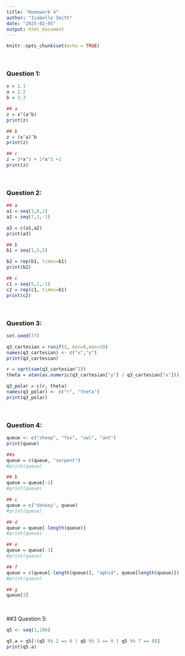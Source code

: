 ```yaml
---
title: "Homework 4"
author: "Isabelle Smith"
date: "2025-02-05"
output: html_document
---
```


```r
knitr::opts_chunk$set(echo = TRUE)
```
  
&nbsp;

### Question 1:  

```r

x = 1.1
a = 2.2
b = 3.3

## a
z = x^(a^b)
print(z)

## b
z = (x^a)^b
print(z)

## c
z = 3*x^3 + 2*x^2 +1
print(z)

```
  
&nbsp;

### Question 2:  

```r

## a
a1 = seq(1,8,1)
a2 = seq(7,1,-1)

a3 = c(a1,a2)
print(a3)

## b
b1 = seq(1,5,1)

b2 = rep(b1, times=b1)
print(b2)

## c
c1 = seq(5,1,-1)
c2 = rep(c1, times=b1)
print(c2)

```
  
&nbsp;

### Question 3:  

```r

set.seed(77)

q3_cartesian = runif(2, min=0,max=10)
names(q3_cartesian) <- c("x","y")
print(q3_cartesian)

r = sqrt(sum(q3_cartesian^2))
theta = atan(as.numeric(q3_cartesian["y"] / q3_cartesian["x"]))

q3_polar = c(r, theta)
names(q3_polar) <- c("r", "theta")
print(q3_polar)

```
  
&nbsp;

### Question 4:  

```r

queue <- c("sheep", "fox", "owl", "ant")
print(queue)

##a
queue = c(queue, "serpent")
#print(queue)

## b
queue = queue[-1]
#print(queue)

## c
queue = c("donkey", queue)
#print(queue)

## d
queue = queue[-length(queue)]
#print(queue)

## e
queue = queue[-3]
#print(queue)

## f
queue = c(queue[-length(queue)], "aphid", queue[length(queue)])
#print(queue)

## g
queue[3]

```
  
&nbsp;

##3 Question 5:  

```r

q5 <- seq(1,100)

q5.a = q5[!(q5 %% 2 == 0 | q5 %% 3 == 0 | q5 %% 7 == 0)]
print(q5.a)

```


